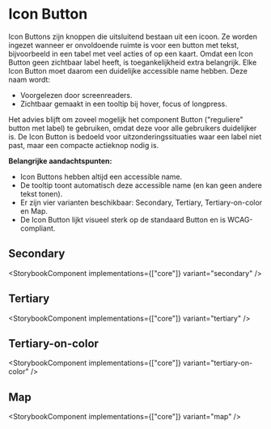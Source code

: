 
# Icon Button

Icon Buttons zijn knoppen die uitsluitend bestaan uit een icoon. Ze worden ingezet wanneer er onvoldoende ruimte is voor een button met tekst, bijvoorbeeld in een tabel met veel acties of op een kaart. Omdat een Icon Button geen zichtbaar label heeft, is toegankelijkheid extra belangrijk. Elke Icon Button moet daarom een duidelijke accessible name hebben. Deze naam wordt:

- Voorgelezen door screenreaders.
- Zichtbaar gemaakt in een tooltip bij hover, focus of longpress.

Het advies blijft om zoveel mogelijk het component Button ("reguliere" button met label) te gebruiken, omdat deze voor alle gebruikers duidelijker is. De Icon Button is bedoeld voor uitzonderingssituaties waar een label niet past, maar een compacte actieknop nodig is.

**Belangrijke aandachtspunten:**

- Icon Buttons hebben altijd een accessible name.
- De tooltip toont automatisch deze accessible name (en kan geen andere tekst tonen).
- Er zijn vier varianten beschikbaar: Secondary, Tertiary, Tertiary-on-color en Map.
- De Icon Button lijkt visueel sterk op de standaard Button en is WCAG-compliant.

## Secondary

<StorybookComponent implementations={["core"]} variant="secondary" />

## Tertiary

<StorybookComponent implementations={["core"]} variant="tertiary" />

## Tertiary-on-color

<StorybookComponent implementations={["core"]} variant="tertiary-on-color" />

## Map

<StorybookComponent implementations={["core"]} variant="map" />
